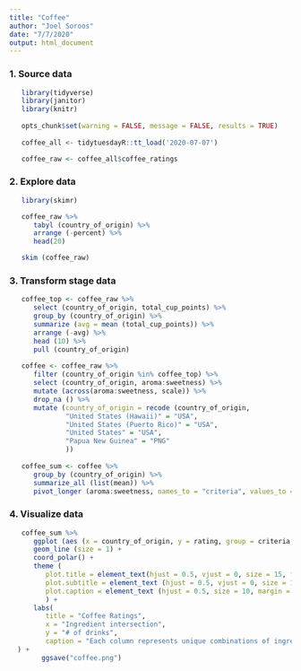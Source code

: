 ```yaml
---
title: "Coffee"
author: "Joel Soroos"
date: "7/7/2020"
output: html_document
---
```


### 1. Source data
```r

   library(tidyverse)
   library(janitor)
   library(knitr)
   
   opts_chunk$set(warning = FALSE, message = FALSE, results = TRUE)
   
   coffee_all <- tidytuesdayR::tt_load('2020-07-07')

   coffee_raw <- coffee_all$coffee_ratings
```


### 2.  Explore  data
```r

   library(skimr)

   coffee_raw %>%
      tabyl (country_of_origin) %>%
      arrange (-percent) %>%
      head(20)

   skim (coffee_raw)

```

### 3.  Transform stage data
```r

   coffee_top <- coffee_raw %>%
      select (country_of_origin, total_cup_points) %>%
      group_by (country_of_origin) %>%
      summarize (avg = mean (total_cup_points)) %>%
      arrange (-avg) %>%
      head (10) %>%
      pull (country_of_origin)
   
   coffee <- coffee_raw %>%
      filter (country_of_origin %in% coffee_top) %>%
      select (country_of_origin, aroma:sweetness) %>%
      mutate (across(aroma:sweetness, scale)) %>%
      drop_na () %>%
      mutate (country_of_origin = recode (country_of_origin,
              "United States (Hawaii)" = "USA",
              "United States (Puerto Rico)" = "USA",
              "United States" = "USA",
              "Papua New Guinea" = "PNG"
              ))
   
   coffee_sum <- coffee %>%
      group_by (country_of_origin) %>%
      summarize_all (list(mean)) %>%
      pivot_longer (aroma:sweetness, names_to = "criteria", values_to = "rating")
```

### 4.  Visualize data
```r

   coffee_sum %>%
      ggplot (aes (x = country_of_origin, y = rating, group = criteria, color = criteria)) +
      geom_line (size = 1) +
      coord_polar() +
      theme (
         plot.title = element_text(hjust = 0.5, vjust = 0, size = 15, face = "bold", margin = margin (0,0,7,0)),
         plot.subtitle = element_text (hjust = 0.5, vjust = 0, size = 10, margin = margin (0,0,25,0)),
         plot.caption = element_text (hjust = 0.5, size = 10, margin = margin (9,0,0,0), color="black")
         ) +
      labs(
         title = "Coffee Ratings",
         x = "Ingredient intersection",
         y = "# of drinks",
         caption = "Each column represents unique combinations of ingredients.  Universe is drinks in the Boston Bartender's Guide.\nVisualization: Joel Soroos @soroosj  |  Data: Coffee Quality Database via Kaggle via R4DS Tidy Tuesday"
  ) +
        ggsave("coffee.png")
```
